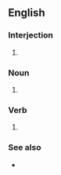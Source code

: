 ==English==

===Interjection===
{{en-intj}}

# {{alt form|thock|lang=en}}

===Noun===
{{en-noun}}

# {{alt form|thock|lang=en}}

===Verb===
{{en-verb}}

# {{alt form|thock|lang=en}}

===See also===
* {{l|en|thwack}}
